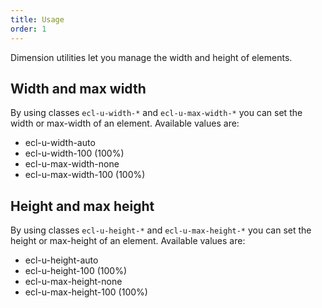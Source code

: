 ```yaml
---
title: Usage
order: 1
---
```



<Paragraph size="lead">
  Dimension utilities let you manage the width and height of elements.
</Paragraph>

## Width and max width

By using classes `ecl-u-width-*` and `ecl-u-max-width-*` you can set the width or max-width of an element.
Available values are:

- ecl-u-width-auto
- ecl-u-width-100 (100%)
- ecl-u-max-width-none
- ecl-u-max-width-100 (100%)

## Height and max height

By using classes `ecl-u-height-*` and `ecl-u-max-height-*` you can set the height or max-height of an element.
Available values are:

- ecl-u-height-auto
- ecl-u-height-100 (100%)
- ecl-u-max-height-none
- ecl-u-max-height-100 (100%)
